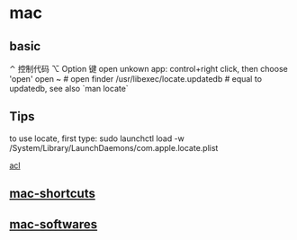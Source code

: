 = mac =

== basic ==
⌃       控制代码
⌥       Option 键
open unkown app: control+right click, then choose 'open'
open ~ # open finder
/usr/libexec/locate.updatedb # equal to updatedb, see also `man locate`

== Tips ==
to use locate, first type:
sudo launchctl load -w /System/Library/LaunchDaemons/com.apple.locate.plist

[[acl]]

== [[mac-shortcuts]] ==

== [[mac-softwares]] ==
